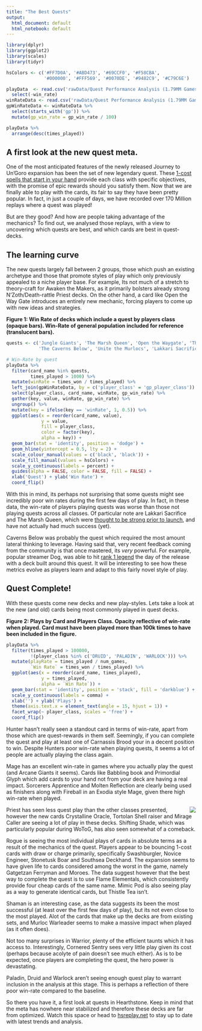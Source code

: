 ```yaml
---
title: "The Best Quests"
output:
  html_document: default
  html_notebook: default
---
```


```r
library(dplyr)
library(ggplot2)
library(scales)
library(tidyr)

hsColors <- c('#FF7D0A', '#ABD473', '#69CCF0', '#F58CBA',
              '#000000', '#FFF569', '#0070DE', '#9482C9', '#C79C6E')

playData  <- read.csv('rawData/Quest Performance Analysis (1.79MM Games) - Card Played Stats.csv') %>%
  select(-win_rate)
winRateData <- read.csv('rawData/Quest Performance Analysis (1.79MM Games) - Overall Class Performance.csv')
gpWinRateData <- winRateData %>%
  select(starts_with('gp')) %>%
  mutate(gp_win_rate = gp_win_rate / 100)

playData %>%
  arrange(desc(times_played))
```

##  A first look at the new quest meta.

One of the most anticipated features of the newly released Journey to Un'Goro expansion has been the set of new legendary quest. These [1-cost spells that start in your hand](https://youtu.be/qEmnpRSgqQk?t=1m40s) provide each class with specific objectives, with the promise of epic rewards should you satisfy them. Now that we are finally able to play with the cards, its fair to say they have been pretty popular. In fact, in just a couple of days, we have recorded over 170 Million replays where a quest was played!

But are they good? And how are people taking advantage of the mechanics? To find out, we analysed those replays, with a view to uncovering which quests are best, and which cards are best in quest-decks.

## The learning curve

The new quests largely fall between 2 groups, those which push an existing archetype and those that promote styles of play which only previously appealed to a niche player base. For example, Its not much of a stretch to theory-craft for Awaken the Makers, as it primarily bolsters already strong N'Zoth/Death-rattle Priest decks. On the other hand, a card like Open the Way Gate introduces an entirely new mechanic, forcing players to come up with new ideas and strategies.

**Figure 1: Win Rate of decks which include a quest by players class (opaque bars). Win-Rate of general population included for reference (translucent bars).**

```r
quests <- c('Jungle Giants', 'The Marsh Queen', 'Open the Waygate', 'The Last Kaleidosaur', 'Awaken the Makers',
            'The Caverns Below', 'Unite the Murlocs', 'Lakkari Sacrifice', "Fire Plume's Heart")

# Win-Rate by quest
playData %>%
  filter(card_name %in% quests,
         times_played > 1000) %>%
  mutate(winRate = times_won / times_played) %>%
  left_join(gpWinRateData, by = c('player_class' = 'gp_player_class')) %>%
  select(player_class, card_name, winRate, gp_win_rate) %>%
  gather(key, value, winRate, gp_win_rate) %>%
  ungroup() %>%
  mutate(key = ifelse(key == 'winRate', 1, 0.5)) %>%
  ggplot(aes(x = reorder(card_name, value),
             y = value,
             fill = player_class,
             color = factor(key),
             alpha = key)) +
  geom_bar(stat = 'identity', position = 'dodge') +
  geom_hline(yintercept = 0.5, lty = 2) +
  scale_colour_manual(values = c('black', 'black')) +
  scale_fill_manual(values = hsColors) +
  scale_y_continuous(labels = percent) +
  guides(alpha = FALSE, color = FALSE, fill = FALSE) +
  xlab('Quest') + ylab('Win Rate') +
  coord_flip()
```

With this in mind, its perhaps not surprising that some quests might see incredibly poor win rates during the first few days of play. In fact, in these data, the win-rate of players playing quests was worse than those not playing quests across all classes. Of particular note are Lakkari Sacrifice and The Marsh Queen, which were [thought to be strong prior to launch](https://www.reddit.com/r/hearthstone/comments/62ttox/til_lifecoach_told_the_hearthstone_developers/), and have not actually had much success (yet).

Caverns Below was probably the quest which required the most amount lateral thinking to leverage. Having said that, very recent feedback coming from the community is that once mastered, its *very* powerful. For example, popular streamer Dog, was able to hit [rank 1 legend](https://www.youtube.com/watch?v=9usPOZXDusE) the day of the release with a deck built around this quest. It will be interesting to see how these metrics evolve as players learn and adapt to this fairly novel style of play.

## Quest Complete!

With these quests come new decks and new play-styles. Lets take a look at the new (and old) cards being most commonly played in quest decks.

**Figure 2: Plays by Card and Players Class. Opacity reflective of win-rate when played. Card must have been played more than 100k times to have been included in the figure.**

```r
playData %>%
  filter(times_played > 100000,
         !(player_class %in% c('DRUID', 'PALADIN', 'WARLOCK'))) %>%
  mutate(playRate = times_played / num_games,
         `Win Rate` = times_won / times_played) %>%
  ggplot(aes(x = reorder(card_name, times_played),
             y = times_played,
             alpha = `Win Rate`)) +
  geom_bar(stat = 'identity', position = 'stack', fill = 'darkblue') +
  scale_y_continuous(labels = comma) +
  xlab('') + ylab('Plays') +
  theme(axis.text.x = element_text(angle = 15, hjust = 1)) +
  facet_wrap(~ player_class, scales = 'free') +
  coord_flip()
```

Hunter hasn't really seen a standout card in terms of win-rate, apart from those which are quest-rewards in them self. Seemingly, if you can complete the quest and play at least one of Carnassis Brood your in a decent position to win. Despite Hunters poor win-rate when playing quests, it seems a lot of people are actually playing the class again.

Mage has an excellent win-rate in games where you actually play the quest (and Arcane Giants it seems). Cards like Babbling book and Primordial Glyph which add cards to your hand not from your deck are having a real impact. Sorcerers Apprentice and Molten Reflection are clearly being used as finishers along with Fireball in an Exodia style Mage, given there high win-rate when played.

<img src="https://articles.pvplive.net/article_images/cavernsbelow.png" align="right">
Priest has seen less quest play than the other classes presented, however the new cards Crystalline Oracle, Tortolan Shell raiser and Mirage Caller are seeing a lot of play in these decks. Shifting Shade, which was particularly popular during WoToG, has also seen somewhat of a comeback.

Rogue is seeing the most individual plays of cards in absolute terms as a result of the mechanics of the quest. Players appear to be bouncing 1-cost cards with draw or charge primarily, specifically Swashburgler, Novice Engineer, Stonetusk Boar and Southsea Deckhand. The expansion seems to have given life to cards considered among the worst in the game, namely Gatgetzan Ferryman and Moroes. The data suggest however that the best way to complete the quest is to use Flame Elementals, which consistently provide four cheap cards of the same name. Mimic Pod is also seeing play as a way to generate identical cards, but Thistle Tea isn't.

Shaman is an interesting case, as the data suggests its been the most successful (at least over the first few days of play), but its not even close to the most played. Alot of the cards that make up the decks are from existing sets, and Murloc Warleader seems to make a massive impact when played (as it often does).

Not too many surprises in Warrior, plenty of the efficient taunts which it has access to. Interestingly, Cornered Sentry sees very little play given its cost (perhaps because acolyte of pain doesn't see much either). As is to be expected, once players are completing the quest, the hero power is devastating.

Paladin, Druid and Warlock aren't seeing enough quest play to warrant inclusion in the analysis at this stage. This is perhaps a reflection of there poor win-rate compared to the baseline.

So there you have it, a first look at quests in Hearthstone. Keep in mind that the meta has nowhere near stabilized and therefore these decks are far from optimized. Watch this space or head to [hsreplay.net](https://hsreplay.net/) to stay up to date with latest trends and analysis.




